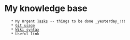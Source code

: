 = My knowledge base =
    * My Urgent [[Tasks]] -- things to be done _yesterday_!!!
    * [[Git usage]]
    * [[Wiki syntax]]
    * Useful link
